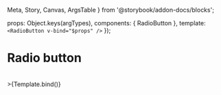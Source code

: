   Meta,
  Story,
  Canvas,
  ArgsTable
} from '@storybook/addon-docs/blocks';

<Meta title="MDX/RadioButton" component={RadioButton} />

<!-- <ArgsTable of={RadioButton} /> -->

  props: Object.keys(argTypes),
  components: { RadioButton },
  template: `<RadioButton
 v-bind="$props" />`
});

# Radio button

<br />

<Canvas>
  <Story
    name="radio-button"
    args={{
      label: 'RadioButton'
    }}
  >
    >{Template.bind()}
  </Story>
</Canvas>
